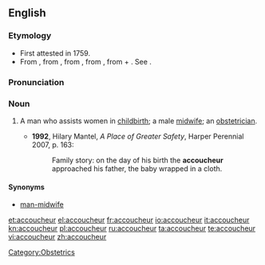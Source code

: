 ==English==

===Etymology===
* First attested in 1759.
* From {{etyl|fr}} {{term|accoucheur|lang=fr}}, from {{term|accoucher||to go to childbed, be delivered|lang=fr}}, from {{etyl|fro}} {{term|culcher|to lie|lang=fro}}, from {{etyl|la}} {{term|colloco|lang=la}}, from {{term|com||with|lang=la}} + {{term|loco||to place|lang=la}}. See {{term|accouchement}}.

===Pronunciation===
{{a|US}} {{IPA|/ˌæ.ˌku.ˈʃɚ/}}

===Noun===
{{en-noun}}

# {{context|medicine}} A man who assists women in [[childbirth]]; a male [[midwife]]; an [[obstetrician]].
#* '''1992''', Hilary Mantel, ''A Place of Greater Safety'', Harper Perennial 2007, p. 163:
#*: Family story: on the day of his birth the '''accoucheur''' approached his father, the baby wrapped in a cloth.

====Synonyms====
* [[man-midwife]]

[[Category:Obstetrics]]

[[et:accoucheur]]
[[el:accoucheur]]
[[fr:accoucheur]]
[[io:accoucheur]]
[[it:accoucheur]]
[[kn:accoucheur]]
[[pl:accoucheur]]
[[ru:accoucheur]]
[[ta:accoucheur]]
[[te:accoucheur]]
[[vi:accoucheur]]
[[zh:accoucheur]]